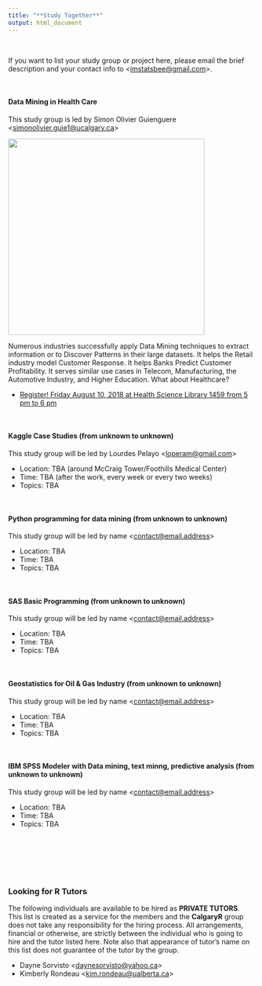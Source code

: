 ```yaml
---
title: "**Study Together**"
output: html_document
---
```

<br>

If you want to list your study group or project here, please email the brief description and your contact info to <<imstatsbee@gmail.com>>. 

<br>

#### **Data Mining in Health Care** 

This study group is led by Simon Olivier Guienguere <<simonolivier.guie1@ucalgary.ca>>

![](./img/dm_simon_2018aug06.gif){width=400px}

Numerous industries successfully apply Data Mining techniques to extract information or to Discover Patterns in their large datasets. It helps the Retail industry model Customer Response. It helps Banks Predict Customer Profitability. It serves similar use cases in Telecom, Manufacturing, the Automotive Industry, and Higher Education. What about Healthcare?

* [Register!  Friday August 10, 2018 at Health Science Library 1459 from 5 pm to 6 pm](https://www.eventbrite.ca/e/data-mining-in-healthcare-tickets-48749286428?utm_term=eventurl_text){target="_blank"}

<br>

#### **Kaggle Case Studies** (from unknown to unknown)

This study group will be led by Lourdes Pelayo <<loperam@gmail.com>>

* Location: TBA (around McCraig Tower/Foothills Medical Center)
* Time: TBA (after the work, every week or every two weeks)
* Topics: TBA


<br>

#### **Python programming for data mining** (from unknown to unknown)

This study group will be led by <!-- --> name <<contact@email.address>>

* Location: TBA
* Time: TBA
* Topics: TBA 


<br>


#### **SAS Basic Programming** (from unknown to unknown)

This study group will be led by <!-- --> name <<contact@email.address>>

* Location: TBA
* Time: TBA
* Topics: TBA 


<br>


#### **Geostatistics for Oil & Gas Industry** (from unknown to unknown)

This study group will be led by <!-- --> name <<contact@email.address>>

* Location: TBA
* Time: TBA
* Topics: TBA 


<br>

#### **IBM SPSS Modeler with Data mining, text minng, predictive analysis** (from unknown to unknown)

This study group will be led by <!-- --> name <<contact@email.address>>

* Location: TBA
* Time: TBA
* Topics: TBA 


<br>


<br>
<br>
<br>



### **Looking for R Tutors** 

The following individuals are available to be hired as **PRIVATE TUTORS**.   This list is created as a service for the members and the **CalgaryR** group does not take any responsibility for the hiring process.   All arrangements, financial or otherwise, are strictly between the individual who is going to hire and the tutor listed here.   Note also that appearance of tutor's name on this list does not guarantee of the tutor by the group.

* Dayne Sorvisto <<daynesorvisto@yahoo.ca>>
* Kimberly Rondeau <<kim.rondeau@ualberta.ca>>



